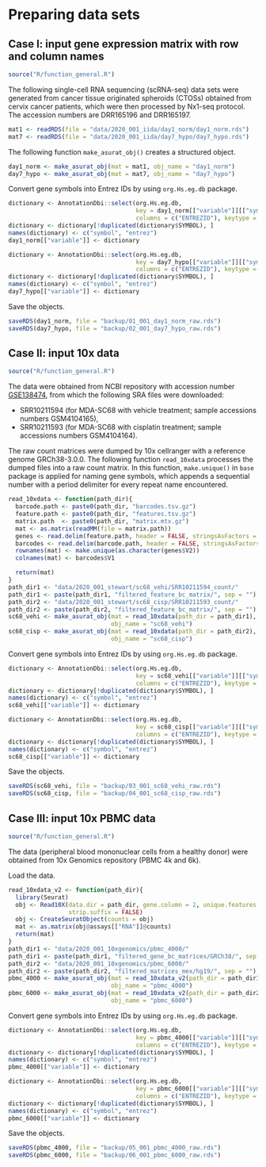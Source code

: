 # Preparing data sets {#dataset}
## Case I: input gene expression matrix with row and column names
```r
source("R/function_general.R")
```

The following single-cell RNA sequencing (scRNA-seq) data sets were generated
from cancer tissue originated spheroids (CTOSs) obtained from cervix cancer
patients, which were then processed by Nx1-seq protocol.
The accession numbers are DRR165196 and DRR165197.
```r
mat1 <- readRDS(file = "data/2020_001_iida/day1_norm/day1_norm.rds")
mat7 <- readRDS(file = "data/2020_001_iida/day7_hypo/day7_hypo.rds")
```

The following function `make_asurat_obj()` creates a structured object.
```r
day1_norm <- make_asurat_obj(mat = mat1, obj_name = "day1_norm")
day7_hypo <- make_asurat_obj(mat = mat7, obj_name = "day7_hypo")
```

Convert gene symbols into Entrez IDs by using `org.Hs.eg.db` package.
```r
dictionary <- AnnotationDbi::select(org.Hs.eg.db,
                                    key = day1_norm[["variable"]][["symbol"]],
                                    columns = c("ENTREZID"), keytype = "SYMBOL")
dictionary <- dictionary[!duplicated(dictionary$SYMBOL), ]
names(dictionary) <- c("symbol", "entrez")
day1_norm[["variable"]] <- dictionary

dictionary <- AnnotationDbi::select(org.Hs.eg.db,
                                    key = day7_hypo[["variable"]][["symbol"]],
                                    columns = c("ENTREZID"), keytype = "SYMBOL")
dictionary <- dictionary[!duplicated(dictionary$SYMBOL), ]
names(dictionary) <- c("symbol", "entrez")
day7_hypo[["variable"]] <- dictionary
```

Save the objects.
```r
saveRDS(day1_norm, file = "backup/01_001_day1_norm_raw.rds")
saveRDS(day7_hypo, file = "backup/02_001_day7_hypo_raw.rds")
```



## Case II: input 10x data
```r
source("R/function_general.R")
```

The data were obtained from NCBI repository with accession number [GSE138474](https://www.ncbi.nlm.nih.gov/geo/query/acc.cgi?acc=GSE138474),
from which the following SRA files were downloaded:

* SRR10211594 (for MDA-SC68 with vehicle treatment; sample accessions numbers
  GSM4104165),
* SRR10211593 (for MDA-SC68 with cisplatin treatment; sample accessions numbers
  GSM4104164).

The raw count matrices were dumped by 10x cellranger with a reference
genome GRCh38-3.0.0.
The following function `read_10xdata` processes the dumped files into a raw
count matrix.
In this function, `make.unique()` in `base` package is applied for naming gene
symbols, which appends a sequential number with a period delimiter for every
repeat name encountered.
```r
read_10xdata <- function(path_dir){
  barcode.path <- paste0(path_dir, "barcodes.tsv.gz")
  feature.path <- paste0(path_dir, "features.tsv.gz")
  matrix.path  <- paste0(path_dir, "matrix.mtx.gz")
  mat <- as.matrix(readMM(file = matrix.path))
  genes <- read.delim(feature.path, header = FALSE, stringsAsFactors = FALSE)
  barcodes <- read.delim(barcode.path, header = FALSE, stringsAsFactors = FALSE)
  rownames(mat) <- make.unique(as.character(genes$V2))
  colnames(mat) <- barcodes$V1

  return(mat)
}
path_dir1 <- "data/2020_001_stewart/sc68_vehi/SRR10211594_count/"
path_dir1 <- paste(path_dir1, "filtered_feature_bc_matrix/", sep = "")
path_dir2 <- "data/2020_001_stewart/sc68_cisp/SRR10211593_count/"
path_dir2 <- paste(path_dir2, "filtered_feature_bc_matrix/", sep = "")
sc68_vehi <- make_asurat_obj(mat = read_10xdata(path_dir = path_dir1),
                             obj_name = "sc68_vehi")
sc68_cisp <- make_asurat_obj(mat = read_10xdata(path_dir = path_dir2),
                             obj_name = "sc68_cisp")
```

Convert gene symbols into Entrez IDs by using `org.Hs.eg.db` package.
```r
dictionary <- AnnotationDbi::select(org.Hs.eg.db,
                                    key = sc68_vehi[["variable"]][["symbol"]],
                                    columns = c("ENTREZID"), keytype = "SYMBOL")
dictionary <- dictionary[!duplicated(dictionary$SYMBOL), ]
names(dictionary) <- c("symbol", "entrez")
sc68_vehi[["variable"]] <- dictionary

dictionary <- AnnotationDbi::select(org.Hs.eg.db,
                                    key = sc68_cisp[["variable"]][["symbol"]],
                                    columns = c("ENTREZID"), keytype = "SYMBOL")
dictionary <- dictionary[!duplicated(dictionary$SYMBOL), ]
names(dictionary) <- c("symbol", "entrez")
sc68_cisp[["variable"]] <- dictionary
```

Save the objects.
```r
saveRDS(sc68_vehi, file = "backup/03_001_sc68_vehi_raw.rds")
saveRDS(sc68_cisp, file = "backup/04_001_sc68_cisp_raw.rds")
```



## Case III: input 10x PBMC data
```r
source("R/function_general.R")
```

The data (peripheral blood mononuclear cells from a healthy donor) were
obtained from 10x Genomics repository (PBMC 4k and 6k).

Load the data.
```r
read_10xdata_v2 <- function(path_dir){
  library(Seurat)
  obj <- Read10X(data.dir = path_dir, gene.column = 2, unique.features = TRUE,
                 strip.suffix = FALSE)
  obj <- CreateSeuratObject(counts = obj)
  mat <- as.matrix(obj@assays[["RNA"]]@counts)
  return(mat)
}
path_dir1 <- "data/2020_001_10xgenomics/pbmc_4000/"
path_dir1 <- paste(path_dir1, "filtered_gene_bc_matrices/GRCh38/", sep = "")
path_dir2 <- "data/2020_001_10xgenomics/pbmc_6000/"
path_dir2 <- paste(path_dir2, "filtered_matrices_mex/hg19/", sep = "")
pbmc_4000 <- make_asurat_obj(mat = read_10xdata_v2(path_dir = path_dir1),
                             obj_name = "pbmc_4000")
pbmc_6000 <- make_asurat_obj(mat = read_10xdata_v2(path_dir = path_dir2),
                             obj_name = "pbmc_6000")
```

Convert gene symbols into Entrez IDs by using `org.Hs.eg.db` package.
```r
dictionary <- AnnotationDbi::select(org.Hs.eg.db,
                                    key = pbmc_4000[["variable"]][["symbol"]],
                                    columns = c("ENTREZID"), keytype = "SYMBOL")
dictionary <- dictionary[!duplicated(dictionary$SYMBOL), ]
names(dictionary) <- c("symbol", "entrez")
pbmc_4000[["variable"]] <- dictionary

dictionary <- AnnotationDbi::select(org.Hs.eg.db,
                                    key = pbmc_6000[["variable"]][["symbol"]],
                                    columns = c("ENTREZID"), keytype = "SYMBOL")
dictionary <- dictionary[!duplicated(dictionary$SYMBOL), ]
names(dictionary) <- c("symbol", "entrez")
pbmc_6000[["variable"]] <- dictionary
```

Save the objects.
```r
saveRDS(pbmc_4000, file = "backup/05_001_pbmc_4000_raw.rds")
saveRDS(pbmc_6000, file = "backup/06_001_pbmc_6000_raw.rds")
```
